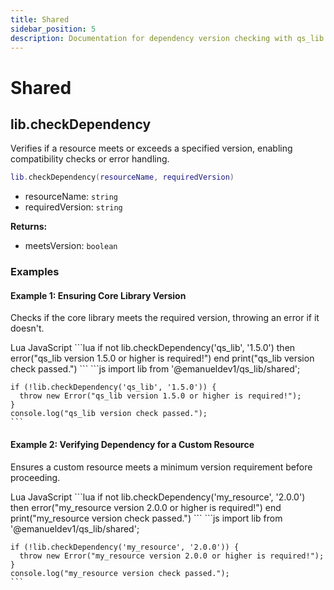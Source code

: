 ```yaml
---
title: Shared
sidebar_position: 5
description: Documentation for dependency version checking with qs_lib.
---
```



# Shared

## lib.checkDependency

Verifies if a resource meets or exceeds a specified version, enabling compatibility checks or error handling.

```lua
lib.checkDependency(resourceName, requiredVersion)
```

- resourceName: `string`
- requiredVersion: `string`

**Returns:**

- meetsVersion: `boolean`

### Examples

#### Example 1: Ensuring Core Library Version

Checks if the core library meets the required version, throwing an error if it doesn't.

<Tabs defaultValue="lua" className="mt-4">
  <TabsList className="grid w-full grid-cols-2">
    <TabsTrigger value="lua">Lua</TabsTrigger>
    <TabsTrigger value="js">JavaScript</TabsTrigger>
  </TabsList>
  <TabsContent value="lua">
    ```lua
    if not lib.checkDependency('qs_lib', '1.5.0') then
        error("qs_lib version 1.5.0 or higher is required!")
    end
    print("qs_lib version check passed.")
    ```
  </TabsContent>
  <TabsContent value="js">
    ```js
    import lib from '@emanueldev1/qs_lib/shared';

    if (!lib.checkDependency('qs_lib', '1.5.0')) {
      throw new Error("qs_lib version 1.5.0 or higher is required!");
    }
    console.log("qs_lib version check passed.");
    ```
  </TabsContent>
</Tabs>

#### Example 2: Verifying Dependency for a Custom Resource

Ensures a custom resource meets a minimum version requirement before proceeding.

<Tabs defaultValue="lua" className="mt-4">
  <TabsList className="grid w-full grid-cols-2">
    <TabsTrigger value="lua">Lua</TabsTrigger>
    <TabsTrigger value="js">JavaScript</TabsTrigger>
  </TabsList>
  <TabsContent value="lua">
    ```lua
    if not lib.checkDependency('my_resource', '2.0.0') then
        error("my_resource version 2.0.0 or higher is required!")
    end
    print("my_resource version check passed.")
    ```
  </TabsContent>
  <TabsContent value="js">
    ```js
    import lib from '@emanueldev1/qs_lib/shared';

    if (!lib.checkDependency('my_resource', '2.0.0')) {
      throw new Error("my_resource version 2.0.0 or higher is required!");
    }
    console.log("my_resource version check passed.");
    ```
  </TabsContent>
</Tabs>